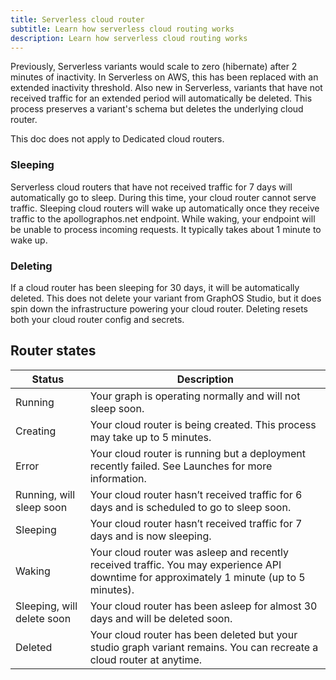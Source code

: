 ```yaml
---
title: Serverless cloud router
subtitle: Learn how serverless cloud routing works
description: Learn how serverless cloud routing works
---
```


Previously, Serverless variants would scale to zero (hibernate) after 2 minutes of inactivity. In Serverless on AWS, this has been replaced with an extended inactivity threshold. Also new in Serverless, variants that have not received traffic for an extended period will automatically be deleted. This process preserves a variant's schema but deletes the underlying cloud router.

<Note>
This doc does not apply to Dedicated cloud routers.
</Note>

### Sleeping

Serverless cloud routers that have not received traffic for 7 days will automatically go to sleep. During this time, your cloud router cannot serve traffic. Sleeping cloud routers will wake up automatically once they receive traffic to the apollographos.net endpoint. While waking, your endpoint will be unable to process incoming requests. It typically takes about 1 minute to wake up.

### Deleting

If a cloud router has been sleeping for 30 days, it will be automatically deleted. This does not delete your variant from GraphOS Studio, but it does spin down the infrastructure powering your cloud router. Deleting resets both your cloud router config and secrets.

## Router states
| Status                  | Description                                                                                                         |
|-------------------------|---------------------------------------------------------------------------------------------------------------------|
| Running                 | Your graph is operating normally and will not sleep soon.                                                            |
| Creating                | Your cloud router is being created. This process may take up to 5 minutes.                                          |
| Error                   | Your cloud router is running but a deployment recently failed. See Launches for more information.                   |
| Running, will sleep soon| Your cloud router hasn’t received traffic for 6 days and is scheduled to go to sleep soon.                          |
| Sleeping                | Your cloud router hasn’t received traffic for 7 days and is now sleeping.                                           |
| Waking                  | Your cloud router was asleep and recently received traffic. You may experience API downtime for approximately 1 minute (up to 5 minutes). |
| Sleeping, will delete soon | Your cloud router has been asleep for almost 30 days and will be deleted soon.                                       |
| Deleted                 | Your cloud router has been deleted but your studio graph variant remains. You can recreate a cloud router at anytime. |

